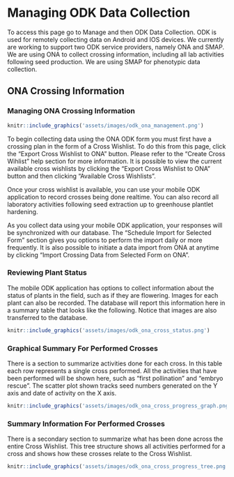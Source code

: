# Managing ODK Data Collection

To access this page go to Manage and then ODK Data Collection.
ODK is used for remotely collecting data on Android and IOS devices. We currently are working to support two ODK service providers, namely ONA and SMAP. We are using ONA to collect crossing information, including all lab activities following seed production. We are using SMAP for phenotypic data collection.

## ONA Crossing Information

### Managing ONA Crossing Information

```r
knitr::include_graphics('assets/images/odk_ona_management.png')
```

To begin collecting data using the ONA ODK form you must first have a crossing plan in the form of a Cross Wishlist. To do this from this page, click the "Export Cross Wishlist to ONA" button. Please refer to the "Create Cross Wihlist" help section for more information.
It is possible to view the current available cross wishlists by clicking the "Export Cross Wishlist to ONA" button and then clicking "Available Cross Wishlists".

Once your cross wishlist is available, you can use your mobile ODK application to record crosses being done realtime. You can also record all laboratory activities following seed extraction up to greenhouse plantlet hardening.

As you collect data using your mobile ODK application, your responses will be synchronized with our database. The "Schedule Import for Selected Form" section gives you options to perform the import daily or more frequently. It is also possible to initiate a data import from ONA at anytime by clicking "Import Crossing Data from Selected Form on ONA".

### Reviewing Plant Status

The mobile ODK application has options to collect information about the status of plants in the field, such as if they are flowering. Images for each plant can also be recorded.
The database will report this information here in a summary table that looks like the following. Notice that images are also transferred to the database.

```r
knitr::include_graphics('assets/images/odk_ona_cross_status.png')
```

### Graphical Summary For Performed Crosses

There is a section to summarize activities done for each cross. In this table each row represents a single cross performed. All the activities that have been performed will be shown here, such as "first pollination" and "embryo rescue". The scatter plot shown tracks seed numbers generated on the Y axis and date of activity on the X axis.

```r
knitr::include_graphics('assets/images/odk_ona_cross_progress_graph.png')
```

### Summary Information For Performed Crosses

There is a secondary section to summarize what has been done across the entire Cross Wishlist. This tree structure shows all activities performed for a cross and shows how these crosses relate to the Cross Wishlist.

```r
knitr::include_graphics('assets/images/odk_ona_cross_progress_tree.png')
```
